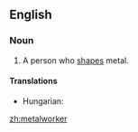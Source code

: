 ==English==

===Noun===
{{en-noun}}

# A person who [[shape]]s metal.

====Translations====
{{trans-top|a person who shapes metal}}
* Hungarian: {{t|hu|kohász}}
{{trans-mid}}
{{trans-bottom}}

[[zh:metalworker]]